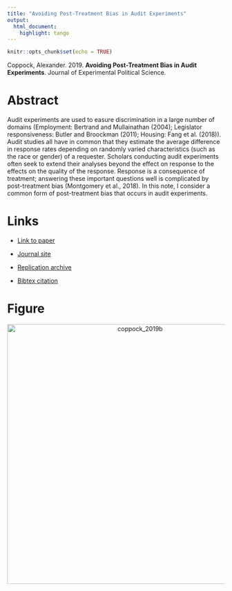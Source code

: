 ```yaml
---
title: "Avoiding Post-Treatment Bias in Audit Experiments"
output:
  html_document:
    highlight: tango
---
```


```r
knitr::opts_chunk$set(echo = TRUE)
```

Coppock, Alexander. 2019. <b>Avoiding Post-Treatment Bias in Audit Experiments</b>. Journal of Experimental Political Science.

# Abstract
Audit experiments are used to easure discrimination in a large number of domains (Employment: Bertrand and Mullainathan (2004); Legislator responsiveness: Butler and Broockman (2011); Housing: Fang et al. (2018)). Audit studies all have in common that they estimate the average difference in response rates depending on randomly varied characteristics (such as the race or gender) of a requester. Scholars conducting audit experiments often seek to extend their analyses beyond the effect on response to the effects on the quality of the response. Response is a consequence of treatment; answering these important questions well is complicated by post-treatment bias (Montgomery et al., 2018). In this note, I consider a common form of post-treatment bias that occurs in audit experiments.

# Links
 - <a href='coppock_2019b.pdf' target='_blank'>Link to paper</a>
 - <a href='https://doi.org/10.1017/XPS.2018.9'target='_blank'>Journal site</a>
 - <a href='https://doi.org/10.7910/DVN/6NVI9C'target='_blank'>Replication archive</a>


 - <a href='coppock_2019b.txt'target='_blank'>Bibtex citation</a>

# Figure
<center><img src="display_figures/coppock_2019b_display.png" alt="coppock_2019b" width="600"></center>